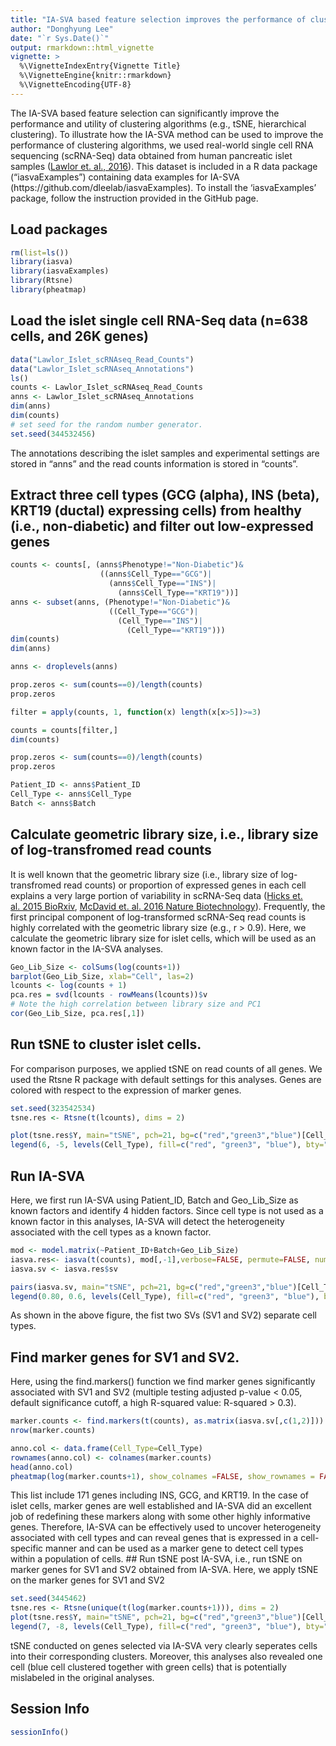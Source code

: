 ```yaml
---
title: "IA-SVA based feature selection improves the performance of clustering algorithms [1]"
author: "Donghyung Lee"
date: "`r Sys.Date()`"
output: rmarkdown::html_vignette
vignette: >
  %\VignetteIndexEntry{Vignette Title}
  %\VignetteEngine{knitr::rmarkdown}
  %\VignetteEncoding{UTF-8}
---
```


The IA-SVA based feature selection can significantly improve the performance and utility of clustering algorithms (e.g., tSNE, hierarchical clustering). To illustrate how the IA-SVA method can be used to improve the performance of clustering algorithms, we used real-world single cell RNA sequencing (scRNA-Seq) data obtained from human pancreatic islet samples ([Lawlor et. al., 2016](http://genome.cshlp.org/content/early/2017/01/16/gr.212720.116)). This dataset is included in a R data package ("iasvaExamples") containing data examples for IA-SVA (https://github.com/dleelab/iasvaExamples). To install the 'iasvaExamples' package, follow the instruction provided in the GitHub page.

## Load packages
```r
rm(list=ls())
library(iasva)
library(iasvaExamples)
library(Rtsne)
library(pheatmap)
```

## Load the islet single cell RNA-Seq data (n=638 cells, and 26K genes)
```r
data("Lawlor_Islet_scRNAseq_Read_Counts")
data("Lawlor_Islet_scRNAseq_Annotations")
ls()
counts <- Lawlor_Islet_scRNAseq_Read_Counts
anns <- Lawlor_Islet_scRNAseq_Annotations
dim(anns)
dim(counts)
# set seed for the random number generator.
set.seed(344532456)
```

The annotations describing the islet samples and experimental settings are stored in "anns" and the read counts information is stored in "counts". 

## Extract three cell types (GCG (alpha), INS (beta), KRT19 (ductal) expressing cells) from healthy (i.e., non-diabetic) and filter out low-expressed genes 
```r
counts <- counts[, (anns$Phenotype!="Non-Diabetic")&
                    ((anns$Cell_Type=="GCG")|
                      (anns$Cell_Type=="INS")|
                        (anns$Cell_Type=="KRT19"))]
anns <- subset(anns, (Phenotype!="Non-Diabetic")& 
                      ((Cell_Type=="GCG")|
                        (Cell_Type=="INS")|
                          (Cell_Type=="KRT19")))
dim(counts)
dim(anns)

anns <- droplevels(anns)

prop.zeros <- sum(counts==0)/length(counts)
prop.zeros

filter = apply(counts, 1, function(x) length(x[x>5])>=3)

counts = counts[filter,]
dim(counts)

prop.zeros <- sum(counts==0)/length(counts)
prop.zeros

Patient_ID <- anns$Patient_ID
Cell_Type <- anns$Cell_Type
Batch <- anns$Batch
```

## Calculate geometric library size, i.e., library size of log-transfromed read counts 
It is well known that the geometric library size (i.e., library size of log-transfromed read counts) or proportion of expressed genes in each cell explains a very large portion of variability in scRNA-Seq data ([Hicks et. al. 2015 BioRxiv](http://biorxiv.org/content/early/2015/08/25/025528), [McDavid et. al. 2016 Nature Biotechnology](http://www.nature.com/nbt/journal/v34/n6/full/nbt.3498.html)). Frequently, the first principal component of log-transformed scRNA-Seq read counts is highly correlated with the geometric library size (e.g., r > 0.9). Here, we calculate the geometric library size for islet cells, which will be used as an known factor in the IA-SVA analyses. 
```r
Geo_Lib_Size <- colSums(log(counts+1))
barplot(Geo_Lib_Size, xlab="Cell", las=2)
lcounts <- log(counts + 1)
pca.res = svd(lcounts - rowMeans(lcounts))$v
# Note the high correlation between library size and PC1
cor(Geo_Lib_Size, pca.res[,1])
```

## Run tSNE to cluster islet cells.
For comparison purposes, we applied tSNE on read counts of all genes. We used the Rtsne R package with default settings for this analyses.
Genes are colored with respect to the expression of marker genes. 
```r
set.seed(323542534)
tsne.res <- Rtsne(t(lcounts), dims = 2)

plot(tsne.res$Y, main="tSNE", pch=21, bg=c("red","green3","blue")[Cell_Type], oma=c(4,4,6,12))
legend(6, -5, levels(Cell_Type), fill=c("red", "green3", "blue"), bty="n")
```

## Run IA-SVA
Here, we first run IA-SVA using Patient_ID, Batch and Geo_Lib_Size as known factors and identify 4 hidden factors.
Since cell type is not used as a known factor in this analyses, IA-SVA will detect the heterogeneity associated with the cell types as a
known factor.
```r
mod <- model.matrix(~Patient_ID+Batch+Geo_Lib_Size)
iasva.res<- iasva(t(counts), mod[,-1],verbose=FALSE, permute=FALSE, num.sv=4)
iasva.sv <- iasva.res$sv

pairs(iasva.sv, main="tSNE", pch=21, bg=c("red","green3","blue")[Cell_Type], oma=c(4,4,6,12))
legend(0.80, 0.6, levels(Cell_Type), fill=c("red", "green3", "blue"), bty="n")
```

As shown in the above figure, the fist two SVs (SV1 and SV2) separate cell types.

## Find marker genes for SV1 and SV2.
Here, using the find.markers() function we find marker genes significantly associated with SV1 and SV2 (multiple testing adjusted p-value < 0.05, default significance cutoff, a high R-squared value: R-squared > 0.3).
```r
marker.counts <- find.markers(t(counts), as.matrix(iasva.sv[,c(1,2)]))
nrow(marker.counts)

anno.col <- data.frame(Cell_Type=Cell_Type)
rownames(anno.col) <- colnames(marker.counts)
head(anno.col)
pheatmap(log(marker.counts+1), show_colnames =FALSE, show_rownames = FALSE, clustering_method = "ward.D2",cutree_cols = 3,annotation_col = anno.col)
```

This list include 171 genes including INS, GCG, and KRT19. In the case of islet cells, marker genes are well established and IA-SVA did an excellent job of redefining these markers along with some other highly informative genes. Therefore, IA-SVA can be effectively used to uncover heterogeneity associated with cell types and can reveal genes that is expressed in a cell-specific manner and can be used as a marker gene to detect cell types within a population
of cells. 
## Run tSNE post IA-SVA, i.e., run tSNE on marker genes for SV1 and SV2 obtained from IA-SVA.
Here, we apply tSNE on the marker genes for SV1 and SV2 
```r
set.seed(3445462)
tsne.res <- Rtsne(unique(t(log(marker.counts+1))), dims = 2)
plot(tsne.res$Y, main="tSNE", pch=21, bg=c("red","green3","blue")[Cell_Type], oma=c(4,4,6,12))
legend(7, -8, levels(Cell_Type), fill=c("red", "green3", "blue"), bty="n")
```

tSNE conducted on genes selected via IA-SVA very clearly seperates cells into their corresponding clusters. Moreover, this analyses also revealed
one cell (blue cell clustered together with green cells) that is potentially mislabeled in the original analyses. 

## Session Info
```r
sessionInfo()
```
